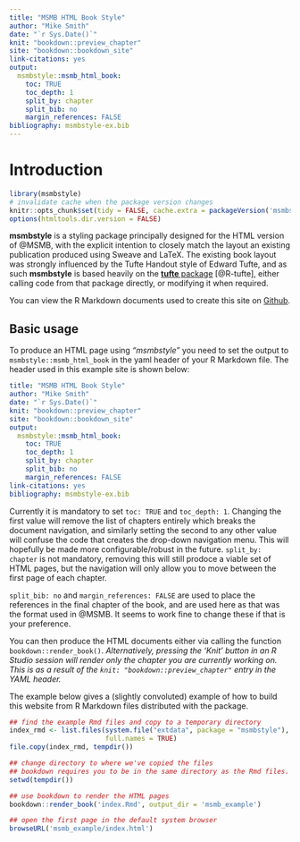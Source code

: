 ```yaml
---
title: "MSMB HTML Book Style"
author: "Mike Smith"
date: "`r Sys.Date()`"
knit: "bookdown::preview_chapter"
site: "bookdown::bookdown_site"
link-citations: yes
output:
  msmbstyle::msmb_html_book:
    toc: TRUE
    toc_depth: 1
    split_by: chapter
    split_bib: no
    margin_references: FALSE
bibliography: msmbstyle-ex.bib
---
```


# Introduction

```r
library(msmbstyle)
# invalidate cache when the package version changes
knitr::opts_chunk$set(tidy = FALSE, cache.extra = packageVersion('msmbstyle'))
options(htmltools.dir.version = FALSE)
```

**msmbstyle** is a styling package principally designed for the HTML version of @MSMB, with the explicit intention to closely match the layout an existing publication produced using Sweave and LaTeX.  The existing book layout was strongly influenced by the Tufte Handout style of Edward Tufte, and as such **msmbstyle** is based heavily on the [**tufte** package](https://github.com/rstudio/tufte) [@R-tufte], either calling code from that package directly, or modifying it when required. 

You can view the R Markdown documents used to create this site on [Github](https://github.com/grimbough/msmbstyle/tree/master/tests).

## Basic usage

To produce an HTML page using *"msmbstyle"* you need to set the output to  `msmbstyle::msmb_html_book` in the yaml header of your R Markdown file.  The header used in this example site is shown below:

```yaml
title: "MSMB HTML Book Style"
author: "Mike Smith"
date: "`r Sys.Date()`"
knit: "bookdown::preview_chapter"
site: "bookdown::bookdown_site"
output:
  msmbstyle::msmb_html_book:
    toc: TRUE
    toc_depth: 1
    split_by: chapter
    split_bib: no
    margin_references: FALSE
link-citations: yes
bibliography: msmbstyle-ex.bib
```

Currently it is mandatory to set `toc: TRUE` and `toc_depth: 1`.  Changing the first value will remove the list of chapters entirely which breaks the document navigation, and similarly setting the second to any other value will confuse the code that creates the drop-down navigation menu.  This will hopefully be made more configurable/robust in the future.  `split_by: chapter` is not mandatory, removing this will still prodoce a viable set of HTML pages, but the navigation will only allow you to move between the first page of each chapter.

`split_bib: no` and `margin_references: FALSE` are used to place the references in the final chapter of the book, and are used here as that was the format used in @MSMB.  It seems to work fine to change these if that is your preference.

You can then produce the HTML documents either via calling the function `bookdown::render_book()`.   *Alternatively, pressing the 'Knit' button in an R Studio session will render only the chapter you are currently working on.  This is as a result of the `knit: "bookdown::preview_chapter"` entry in the YAML header.*

The example below gives a (slightly convoluted) example of how to build this website from R Markdown files distributed with the package.

```r
## find the example Rmd files and copy to a temporary directory
index_rmd <- list.files(system.file("extdata", package = "msmbstyle"),
                        full.names = TRUE)
file.copy(index_rmd, tempdir())

## change directory to where we've copied the files
## bookdown requires you to be in the same directory as the Rmd files.
setwd(tempdir())

## use bookdown to render the HTML pages
bookdown::render_book('index.Rmd', output_dir = 'msmb_example')

## open the first page in the default system browser
browseURL('msmb_example/index.html')
```

